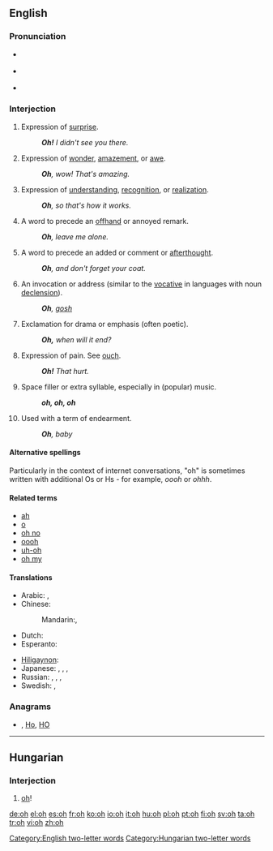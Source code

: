 {{also|OH|óh|öh}}
==English==

===Pronunciation===
* {{a|UK}} {{IPA|/əʊ/}}
* {{a|US}} {{IPA|/oʊ/}}
*: {{audio|en-us-oh-surprise.ogg|Audio (US) (surprise)}}
*: {{audio|en-us-oh-realization.ogg|Audio (US) (realization)}}
* {{rhymes|əʊ}}

===Interjection===
{{en-intj}}

# Expression of [[surprise]].
#: '''''Oh!'''  I didn't see you there.''
# Expression of [[wonder]], [[amazement]], or [[awe]].
#: '''''Oh''', wow! That's amazing.''
# Expression of [[understanding]], [[recognition]], or [[realization]].
#: '''''Oh''', so that's how it works.''
# A word to precede an [[offhand]] or annoyed remark.
#: '''''Oh''', leave me alone.''
# A word to precede an added or comment or [[afterthought]].
#: '''''Oh''', and don't forget your coat.''
# An invocation or address (similar to the [[vocative]] in languages with noun [[declension]]).
#: '''''Oh''', [[gosh]]''
# Exclamation for drama or emphasis (often poetic).
#: '''''Oh,''' when will it end?''
# Expression of pain.  See [[ouch]].
#: '''''Oh!''' That hurt.''
# Space filler or extra syllable, especially in (popular) music.
#: '''''oh, oh, oh'''''
# Used with a term of endearment.
#: '''''Oh''', baby''

====Alternative spellings====
Particularly in the context of internet conversations, "oh" is sometimes written with additional Os or Hs - for example, ''oooh'' or ''ohhh''.

====Related terms====
* [[ah]]
* [[o]]
* [[oh no]]
* [[oooh]]
* [[uh-oh]]
* [[oh my]]

====Translations====
{{trans-top|expression of surprise}}
* Arabic: {{t|ar|وا|tr=waa|sc=Arab}},  {{t|ar|يا|tr=yaa|sc=Arab}}
* Chinese:
*: Mandarin:{{t|zh|哎呀|tr=āiyā|sc=Hani}}, {{t|zh|哎哟|tr=āiyō|sc=Hani}}
* Dutch: {{t+|nl|o}}
* Esperanto: {{t+|eo|ho|xs=Esperanto}}
{{trans-mid}}
* [[Hiligaynon]]: {{tø|hil|abao|alt=abáo}}
* Japanese: {{t|ja|あら|tr=ara|sc=Jpan}},  {{t|ja|おや|tr=oya|sc=Jpan}},  {{t|ja|まあ|tr=mā|sc=Jpan}},  {{t|ja|ああ|tr=ā|sc=Jpan}}
* Russian: {{t|ru|о|tr=o|sc=Cyrl}},  {{t|ru|ой|tr=oj|sc=Cyrl}},  {{t|ru|ах|tr=ax|sc=Cyrl}},  {{t|ru|ох|tr=ox|sc=Cyrl}}
* Swedish: {{t|sv|åh}},  {{t+|sv|å}}
{{trans-bottom}}

===Anagrams===
* {{alphagram|[[ho#English|ho]]}} , [[Ho#English|Ho]], [[HO#English|HO]]

[[Category:English two-letter words]]

----

==Hungarian==

===Interjection===
{{infl|hu|interjection}}

# [[oh#English|oh]]!

[[Category:Hungarian two-letter words]]

[[de:oh]]
[[el:oh]]
[[es:oh]]
[[fr:oh]]
[[ko:oh]]
[[io:oh]]
[[it:oh]]
[[hu:oh]]
[[pl:oh]]
[[pt:oh]]
[[fi:oh]]
[[sv:oh]]
[[ta:oh]]
[[tr:oh]]
[[vi:oh]]
[[zh:oh]]